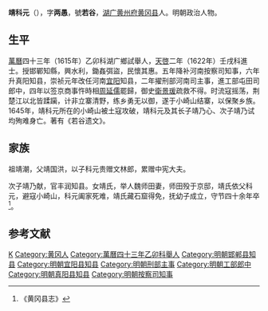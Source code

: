 '''靖科元'''（{{bd|？||1645年||}}），字'''两愚'''，號'''若谷'''，[[湖广|湖广]][[黄州府|黄州府]][[黄冈县|黄冈县]]人。明朝政治人物。

==生平==
[[萬曆|萬曆]]四十三年（1615年）乙卯科湖广鄉試舉人，[[天啓|天啓]]二年（1622年）壬戌科進士。授邯鄲知縣，興水利，鋤姦弭盜，民懷其惠。五年降补河南按察司知事，六年升真阳知县，崇祯元年改任河南[[宜阳|宜阳]]知县，二年擢刑部河南司主事，進工部屯田司郎中，四年以签京商事忤時相[[周延儒|周延儒]]罷歸，御史[[衛景瑗|衛景瑗]]疏救不得。时流寇摇荡，荆楚江以北皆蹂躏，计非立寨清野，练乡勇无以御，遂于小崎山结寨，以保聚乡族。1645年，靖科元所在的小崎山被土寇攻破，靖科元及其长子靖乃心、次子靖乃试均殉难身亡。著有《若谷遗文》。

== 家族 ==
祖靖潮，父靖国洪，以子科元贵赠文林郎，累赠中宪大夫。

次子靖乃献，官丰润知县。女靖氏，举人魏师田妻，师田殁于京邸，靖氏依父科元，避寇小崎山，科元阖家死难，靖氏藏石窟得免，抚幼子成立，守节四十余年卒<ref>《黄冈县志》</ref>。

==参考文献==
{{reflist}}

{{天啓二年壬戌科殿試金榜}}

{{Authority control}}

{{DEFAULTSORT:}}
[[Category:靖姓|K]]
[[Category:黄冈人|Category:黄冈人]]
[[Category:萬曆四十三年乙卯科舉人|Category:萬曆四十三年乙卯科舉人]]
[[Category:明朝邯郸县知县|Category:明朝邯郸县知县]]
[[Category:明朝宜阳县知县|Category:明朝宜阳县知县]]
[[Category:明朝刑部主事|Category:明朝刑部主事]]
[[Category:明朝工部郎中|Category:明朝工部郎中]]
[[Category:明朝真阳县知县|Category:明朝真阳县知县]]
[[Category:明朝按察司知事|Category:明朝按察司知事]]


{{明朝官员小作品}}